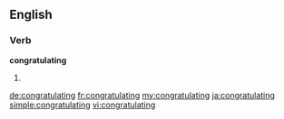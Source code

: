 
==English==

===Verb===
'''congratulating'''

# {{present participle of|congratulate}}

[[de:congratulating]]
[[fr:congratulating]]
[[my:congratulating]]
[[ja:congratulating]]
[[simple:congratulating]]
[[vi:congratulating]]